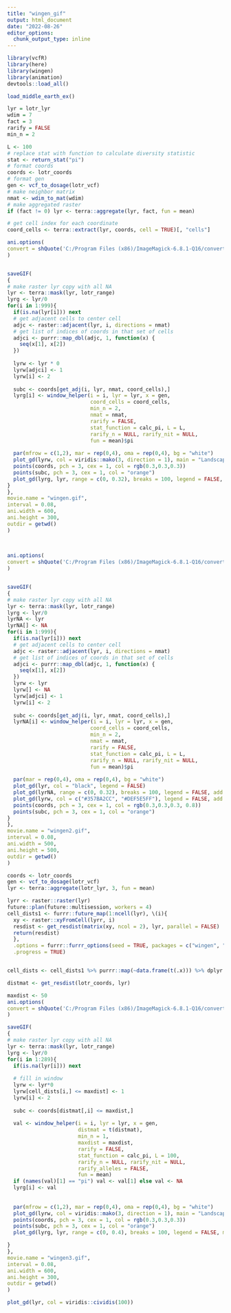 ```yaml
---
title: "wingen_gif"
output: html_document
date: "2022-08-26"
editor_options: 
  chunk_output_type: inline
---
```

```r
library(vcfR)
library(here)
library(wingen)
library(animation)
devtools::load_all()
```
```r
load_middle_earth_ex()

lyr = lotr_lyr
wdim = 7
fact = 3
rarify = FALSE
min_n = 2

L <- 100
# replace stat with function to calculate diversity statistic
stat <- return_stat("pi")
# format coords
coords <- lotr_coords
# format gen
gen <- vcf_to_dosage(lotr_vcf)
# make neighbor matrix
nmat <- wdim_to_mat(wdim)
# make aggregated raster
if (fact != 0) lyr <- terra::aggregate(lyr, fact, fun = mean)
```


```r

# get cell index for each coordinate
coord_cells <- terra::extract(lyr, coords, cell = TRUE)[, "cells"]

ani.options(
convert = shQuote('C:/Program Files (x86)/ImageMagick-6.8.1-Q16/convert.exe')
)


saveGIF(
{
# make raster lyr copy with all NA
lyr <- terra::mask(lyr, lotr_range)
lyrg <- lyr/0
for(i in 1:999){
  if(is.na(lyr[i])) next
  # get adjacent cells to center cell
  adjc <- raster::adjacent(lyr, i, directions = nmat)
  # get list of indices of coords in that set of cells
  adjci <- purrr::map_dbl(adjc, 1, function(x) {
    seq(x[1], x[2])
  })
  
  lyrw <- lyr * 0
  lyrw[adjci] <- 1
  lyrw[i] <- 2
  
  subc <- coords[get_adj(i, lyr, nmat, coord_cells),]
  lyrg[i] <- window_helper(i = i, lyr = lyr, x = gen, 
                           coord_cells = coord_cells,
                           min_n = 2,
                           nmat = nmat, 
                           rarify = FALSE,
                           stat_function = calc_pi, L = L,
                           rarify_n = NULL, rarify_nit = NULL,
                           fun = mean)$pi
  
  par(mfrow = c(1,2), mar = rep(0,4), oma = rep(0,4), bg = "white")
  plot_gd(lyrw, col = viridis::mako(3, direction = 1), main = "Landscape", legend = FALSE)
  points(coords, pch = 3, cex = 1, col = rgb(0.3,0.3,0.3))
  points(subc, pch = 3, cex = 1, col = "orange")
  plot_gd(lyrg, lyr, range = c(0, 0.32), breaks = 100, legend = FALSE, main = "Genetic Diversity")
}
},
movie.name = "wingen.gif", 
interval = 0.08, 
ani.width = 600, 
ani.height = 300,
outdir = getwd()
)  
  
  
```

```r

ani.options(
convert = shQuote('C:/Program Files (x86)/ImageMagick-6.8.1-Q16/convert.exe')
)


saveGIF(
{
# make raster lyr copy with all NA
lyr <- terra::mask(lyr, lotr_range)
lyrg <- lyr/0
lyrNA <- lyr
lyrNA[] <- NA
for(i in 1:999){
  if(is.na(lyr[i])) next
  # get adjacent cells to center cell
  adjc <- raster::adjacent(lyr, i, directions = nmat)
  # get list of indices of coords in that set of cells
  adjci <- purrr::map_dbl(adjc, 1, function(x) {
    seq(x[1], x[2])
  })
  lyrw <- lyr
  lyrw[] <- NA
  lyrw[adjci] <- 1
  lyrw[i] <- 2
  
  subc <- coords[get_adj(i, lyr, nmat, coord_cells),]
  lyrNA[i] <- window_helper(i = i, lyr = lyr, x = gen, 
                           coord_cells = coord_cells,
                           min_n = 2,
                           nmat = nmat, 
                           rarify = FALSE,
                           stat_function = calc_pi, L = L,
                           rarify_n = NULL, rarify_nit = NULL,
                           fun = mean)$pi
  
  par(mar = rep(0,4), oma = rep(0,4), bg = "white")
  plot_gd(lyr, col = "black", legend = FALSE)
  plot_gd(lyrNA, range = c(0, 0.32), breaks = 100, legend = FALSE, add = TRUE)
  plot_gd(lyrw, col = c("#357BA2CC", "#DEF5E5FF"), legend = FALSE, add = TRUE)
  points(coords, pch = 3, cex = 1, col = rgb(0.3,0.3,0.3, 0.8))
  points(subc, pch = 3, cex = 1, col = "orange")
}
},
movie.name = "wingen2.gif", 
interval = 0.08, 
ani.width = 500, 
ani.height = 500,
outdir = getwd()
)  
```


```r

coords <- lotr_coords
gen <- vcf_to_dosage(lotr_vcf)
lyr <- terra::aggregate(lotr_lyr, 3, fun = mean)

lyrr <- raster::raster(lyr)
future::plan(future::multisession, workers = 4)
cell_dists1 <- furrr::future_map(1:ncell(lyr), \(i){
  xy <- raster::xyFromCell(lyrr, i)
  resdist <- get_resdist(matrix(xy, ncol = 2), lyr, parallel = FALSE)
  return(resdist)
  },
  .options = furrr::furrr_options(seed = TRUE, packages = c("wingen", "terra", "raster", "adegenet")),
  .progress = TRUE)


cell_dists <- cell_dists1 %>% purrr::map(~data.frame(t(.x))) %>% dplyr::bind_rows()

distmat <- get_resdist(lotr_coords, lyr)

maxdist <- 50
ani.options(
convert = shQuote('C:/Program Files (x86)/ImageMagick-6.8.1-Q16/convert.exe')
)

saveGIF(
{
# make raster lyr copy with all NA
lyr <- terra::mask(lyr, lotr_range)
lyrg <- lyr/0
for(i in 1:289){
  if(is.na(lyr[i])) next
  
  # fill in window
  lyrw <- lyr*0
  lyrw[cell_dists[i,] <= maxdist] <- 1
  lyrw[i] <- 2
  
  subc <- coords[distmat[,i] <= maxdist,]
  
  val <- window_helper(i = i, lyr = lyr, x = gen, 
                       distmat = t(distmat),
                       min_n = 1,
                       maxdist = maxdist, 
                       rarify = FALSE,
                       stat_function = calc_pi, L = 100,
                       rarify_n = NULL, rarify_nit = NULL,
                       rarify_alleles = FALSE,
                       fun = mean)
  if (names(val)[1] == "pi") val <- val[1] else val <- NA
  lyrg[i] <- val
  
  
  par(mfrow = c(1,2), mar = rep(0,4), oma = rep(0,4), bg = "white")
  plot_gd(lyrw, col = viridis::mako(3, direction = 1), main = "Landscape", legend = FALSE)
  points(coords, pch = 3, cex = 1, col = rgb(0.3,0.3,0.3))
  points(subc, pch = 3, cex = 1, col = "orange")
  plot_gd(lyrg, lyr, range = c(0, 0.4), breaks = 100, legend = FALSE, main = "Genetic Diversity")

}
},
movie.name = "wingen3.gif", 
interval = 0.08, 
ani.width = 600, 
ani.height = 300,
outdir = getwd()
)  

plot_gd(lyr, col = viridis::cividis(100))
```

